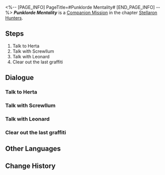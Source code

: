 <%-- [PAGE_INFO]
PageTitle=#Punklorde Mentality#
[END_PAGE_INFO] --%>
{{Stub|Dialogue.}}
{{Mission Infobox
|id            = 2000704
|title         = 
|image         = <!--Mission Punklorde Mentality.png-->
|type          = Companion
|event_name    = 
|chapter       = Stellaron Hunters (Companion Mission Chapter)
|requirements  = [[Companion Mission]] ''[[Punklorde Mentality]]'' completed
|summary       = <!--official mission summary from Fate's Atlas-->
|characters    = Trailblazer
|startLocation = [[Herta Space Station]] - [[Herta's Office]]
|world         = Herta Space Station
|area          = Herta's Office
|prev          = 
|next          = Sealed Sector
|rewards       = Trailblaze EXP*600; Stellar Jade*100; Traveler's Guide*5; Refined Aether*5; Credit*100,000
}}
'''''Punklorde Mentality''''' is a [[Companion Mission]] in the chapter [[Stellaron Hunters (Companion Mission Chapter)|Stellaron Hunters]].

==Steps==
# Talk to Herta
# Talk with Screwllum
# Talk with Leonard
# Clear out the last graffiti

<!--
==Gameplay Notes==

--><!--
==Trial Character==

-->
==Dialogue==
{{Stub Dialogue}}

===Talk to Herta===
{{Mission Description|type=companion|location=Herta's Office|At this point, the incident has finally come to an end. You are not surprised by this outcome &mdash; rather, this is now more in line with your perception of the Herta Space Station.}}
{{Dialogue Start}}
:{{tx}}
{{Dialogue End}}

===Talk with Screwllum===
{{Dialogue Start}}
:{{tx}}
{{Dialogue End}}

===Talk with Leonard===
{{Dialogue Start}}
:{{tx}}
{{Dialogue End}}

===Clear out the last graffiti===
{{Dialogue Start}}
:{{tx}}
{{Dialogue End}}

==Other Languages==
{{Other Languages
|en   = Punklorde Mentality
|zhs  = 朋克洛德精神
|zht  = 龐克洛德精神
|ja   = パンクロード精神
|ko   = 펑크 로드 스피릿
|es   = Mentalidad de Punklorde
|fr   = Mentalité punklordienne
|ru   = Дух Панклорда
|th   = Punklorde Mentality
|vi   = Tinh Thần Punklorde
|de   = Mental Punklorde
|id   = Punklorde Mentality
|pt   = Mentalidade de Punklorde
}}

==Change History==
{{Change History|1.1}}

